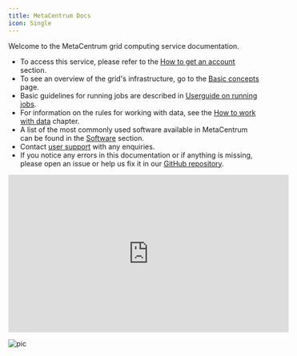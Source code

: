 ```yaml
---
title: MetaCentrum Docs
icon: Single
---
```

Welcome to the MetaCentrum grid computing service documentation.

- To access this service, please refer to the [How to get an account](./access/account) section.
- To see an overview of the grid's infrastructure, go to the [Basic concepts](./computing/concepts) page.
- Basic guidelines for running jobs are described in [Userguide on running jobs](./computing/run-basic-job).
- For information on the rules for working with data, see the [How to work with data](./data/types-of-storage) chapter.
- A list of the most commonly used software available in MetaCentrum can be found in the [Software](./software/alphabet) section.
- Contact [user support](./support/) with any enquiries.
- If you notice any errors in this documentation or if anything is missing, please open an issue or help us fix it in our [GitHub repository](https://github.com/CESNET/metacentrum-user-docs).


<center>
<iframe 
  width="560" 
  height="315" 
  src="https://www.youtube-nocookie.com/embed/m_X7faF70LA?si=T17pKjpH_85HbtDq" 
  title="YouTube video player" 
  frameborder="0" 
  allow="accelerometer; autoplay; clipboard-write; encrypted-media; gyroscope; picture-in-picture" 
  allowfullscreen>
</iframe>
</center>

![pic](/img/logos/metacentrum_RGB.png)
